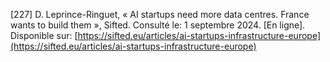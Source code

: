 \[227\]	D. Leprince-Ringuet, « AI startups need more data centres. France wants to build them », Sifted. Consulté le: 1 septembre 2024\. \[En ligne\]. Disponible sur: [https://sifted.eu/articles/ai-startups-infrastructure-europe](https://sifted.eu/articles/ai-startups-infrastructure-europe)